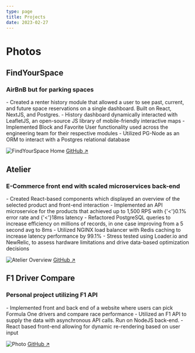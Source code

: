 ```yaml
---
type: page
title: Projects
date: 2023-02-27
---
```


# Photos


<div className="project-container">
<div className="project-header"><h2>FindYourSpace</h2><GoTelescope className="react-icon" /></div>
<h3 className="project-title">AirBnB but for parking spaces</h3>
<div className="project-content">
- Created a renter history module that allowed a user to see past, current, and future space reservations on a single dashboard. Built on React, NextJS, and Postgres.
- History dashboard dynamically interacted with LeafletJS, an open-source JS library of mobile-friendly interactive maps
- Implemented Block and Favorite User functionality used across the engineering team for their respective modules
- Utilized PG-Node as an ORM to interact with a Postgres relational database


<Image
  src="/images/FYS-Home.png"
  alt="FindYourSpace Home"
  width={1125}
  height={750}
  priority
  className="next-image"
/>
[GitHub ↗ ](https://github.com/boc-bulbasaur/FindYourSpace)
</div>
</div>


<div className="project-container">
<div className="project-header"><h2>Atelier</h2><AiOutlineShopping className="react-icon" /></div>
<h3 className="project-title">E-Commerce front end with scaled microservices back-end</h3>
<div className="project-content">
- Created React-based components which displayed an overview of the selected product and front-end interaction
- Implemented an API microservice for the products that achieved up to 1,500 RPS with {'<'}0.1% error rate and {'<'}18ms latency
- Refactored PostgreSQL queries to increase efficiency on millions of records, in one case improving from a 5 second avg to 8ms
- Utilized NGINX load balancer with Redis caching to increase latency performance by 99.1%
- Stress tested using Loader.io and NewRelic, to assess hardware limitations and drive data-based optimization decisions

<Image
  src="/images/Atelier-Overview.png"
  alt="Atelier Overview"
  width={1125}
  height={750}
  priority
  className="next-image"
/>
[GitHub ↗ ](https://github.com/rpp2204-fec-basilseed/Atelier)
</div>
</div>

<div className="project-container">
<div className="project-header"><h2>F1 Driver Compare</h2><FaFlagCheckered className="react-icon" /></div>
<h3 className="project-title">Personal project utilizing F1 API</h3>
<div className="project-content">
- Implemented front and back end of a website where users can pick Formula One drivers and compare race performance
- Utilized an F1 API to supply the data with asynchronous API calls. Run on NodeJS back-end.
- React based front-end allowing for dynamic re-rendering based on user input

<Image
  src="/images/F1Compare-Basic.png"
  alt="Photo"
  width={1125}
  height={750}
  priority
  className="next-image"
/>
[GitHub ↗ ](https://github.com/marquezmiko/F1DriverCompare)
</div>
</div>
